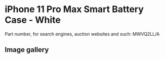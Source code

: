 
# iPhone 11 Pro Max Smart Battery Case - White

Part number, for search engines, auction websites and such: MWVQ2LL/A

## Image gallery

<div style={{ width: "768px" }}>
  <GalleryComponent
    images={[
      {
        original: "/everysource/MWVQ2.png",
        thumbnail: "/everypreview/MWVQ2.png",
      },
      {
        original: "/everysource/MWVQ2_AV1.png",
        thumbnail: "/everypreview/MWVQ2_AV1.png",
      },
      {
        original: "/everysource/MWVQ2_AV2.png",
        thumbnail: "/everypreview/MWVQ2_AV2.png",
      },
      {
        original: "/everysource/MWVQ2_AV3.png",
        thumbnail: "/everypreview/MWVQ2_AV3.png",
      },
      {
        original: "/everysource/MWVQ2_AV4.png",
        thumbnail: "/everypreview/MWVQ2_AV4.png",
      },
      {
        original: "/everysource/MWVQ2_AV5.png",
        thumbnail: "/everypreview/MWVQ2_AV5.png",
      },
      {
        original: "/everysource/MWVQ2_AV6.png",
        thumbnail: "/everypreview/MWVQ2_AV6.png",
      }
    ]}
  />
</div>